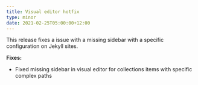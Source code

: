 ```yaml
---
title: Visual editor hotfix
type: minor
date: 2021-02-25T05:00:00+12:00
---
```


This release fixes a issue with a missing sidebar with a specific configuration on Jekyll sites.

**Fixes:**

* Fixed missing sidebar in visual editor for collections items with specific complex paths
